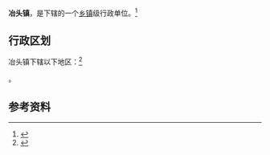 {{中国乡级行政区
|景观照片文件名 = 
|景观照片描述 = 
|汉语拼音 = 
|其他语言 = 
|其他语言名称 = 
|地理坐标 = {{coord|37.6381|N|113.9429|E|display=inline,title|dim:2000_type:landmark_region:CN}}
|旧称 = 
|地名出处 = 
|位置图文件名 = 
|位置图描述 = 
|自定义图片= 
|建置时间 = 
|政府驻地 = 
|毗邻 = 
|总面积 = 
|总人口 = 
|总人口年份 = 
|户籍人口 = 
|户籍人口年份 = 
|常住人口 = 
|常住人口年份 = 
|人口密度 = 
|GDP = 
|GDP年份 = 
|邮政编码 = 
|电话区号 = 354
|官方网站 = 
|网站名称 = 
|14/07/24/102/000}}

'''冶头镇'''，是{{PRC admin/fullname|14/07/24/102/000|3}}下辖的一个[[乡镇|乡镇]]级行政单位。<ref>{{PRC admin/ref sgc|{{PRC admin/parent|14/07/24/102/000}}}}</ref>

== 行政区划 ==

冶头镇下辖以下地区：<ref>{{PRC admin/ref sgc|14/07/24/102/000}}</ref>

{{PRC admin/children|14/07/24/102/000}}。

== 参考资料 ==

{{reflist}}

{{行政区划小作品}}
{{PRC admin/navcat|14/07/24/102/000}}